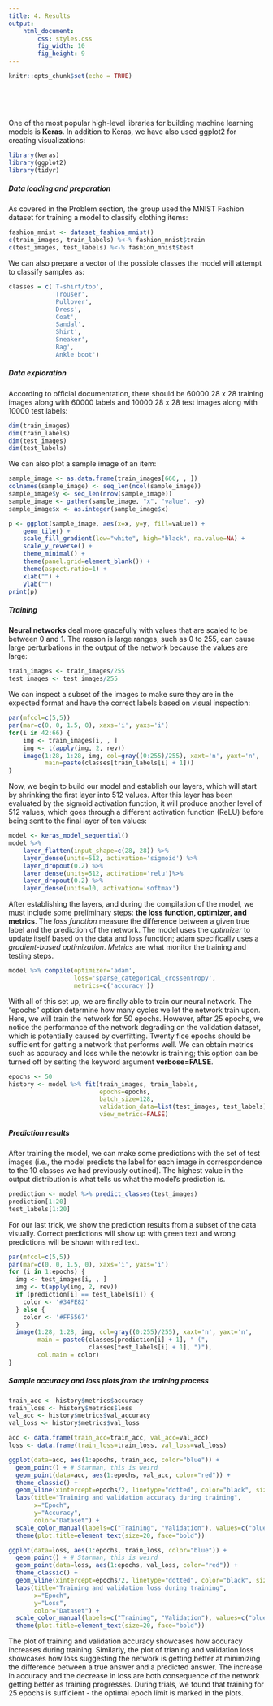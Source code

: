 ```yaml
---
title: 4. Results
output: 
    html_document:
        css: styles.css
        fig_width: 10
        fig_height: 9
---
```


```r
knitr::opts_chunk$set(echo = TRUE)
```

<p>&nbsp;</p>
<p>&nbsp;</p>

One of the most popular high-level libraries for building machine learning
models is **Keras**. In addition to Keras, we have also used ggplot2 for creating
visualizations:
```r
library(keras)
library(ggplot2)
library(tidyr)
```

##### Data loading and preparation
As covered in the Problem section, the group used the MNIST Fashion dataset for
training a model to classify clothing items:
```r
fashion_mnist <- dataset_fashion_mnist()
c(train_images, train_labels) %<-% fashion_mnist$train
c(test_images, test_labels) %<-% fashion_mnist$test
```

We can also prepare a vector of the possible classes the model will attempt to
classify samples as:
```r
classes = c('T-shirt/top',
            'Trouser',
            'Pullover',
            'Dress',
            'Coat',
            'Sandal',
            'Shirt',
            'Sneaker',
            'Bag',
            'Ankle boot')
```

##### Data exploration

According to official documentation, there should be 60000 28 x 28 training
images along with 60000 labels and 10000 28 x 28 test images along with 10000
test labels:
```r
dim(train_images)
dim(train_labels)
dim(test_images)
dim(test_labels)
```

We can also plot a sample image of an item:
```r
sample_image <- as.data.frame(train_images[666, , ])
colnames(sample_image) <- seq_len(ncol(sample_image))
sample_image$y <- seq_len(nrow(sample_image))
sample_image <- gather(sample_image, "x", "value", -y)
sample_image$x <- as.integer(sample_image$x)

p <- ggplot(sample_image, aes(x=x, y=y, fill=value)) +
    geom_tile() +
    scale_fill_gradient(low="white", high="black", na.value=NA) +
    scale_y_reverse() +
    theme_minimal() +
    theme(panel.grid=element_blank()) +
    theme(aspect.ratio=1) +
    xlab("") +
    ylab("")
print(p)
```

##### Training 

**Neural networks** deal more gracefully with values that are scaled to be between 0
and 1. The reason is large ranges, such as 0 to 255, can cause large
perturbations in the output of the network because the values are large:
```r
train_images <- train_images/255
test_images <- test_images/255
```

We can inspect a subset of the images to make sure they are in the expected
format and have the correct labels based on visual inspection:
```r
par(mfcol=c(5,5))
par(mar=c(0, 0, 1.5, 0), xaxs='i', yaxs='i')
for(i in 42:66) {
    img <- train_images[i, , ]
    img <- t(apply(img, 2, rev))
    image(1:28, 1:28, img, col=gray((0:255)/255), xaxt='n', yaxt='n',
          main=paste(classes[train_labels[i] + 1]))
}
```

Now, we begin to build our model and establish our layers, which will start by
shrinking the first layer into 512 values. After this layer has been evaluated
by the sigmoid activation function, it will produce another level of 512 values,
which goes through a different activation function (ReLU) before being sent to
the final layer of ten values:
```r
model <- keras_model_sequential()
model %>%
    layer_flatten(input_shape=c(28, 28)) %>%
    layer_dense(units=512, activation='sigmoid') %>%
    layer_dropout(0.2) %>%
    layer_dense(units=512, activation='relu')%>%
    layer_dropout(0.2) %>%
    layer_dense(units=10, activation='softmax')
```

After establishing the layers, and during the compilation of the model, we must
include some preliminary steps: **the loss function, optimizer, and metrics**. The
*loss function* measure the difference between a given true label and the
prediction of the network. The model uses the *optimizer* to update itself based
on the data and loss function; adam specifically uses a *gradient-based
optimization*. *Metrics* are what monitor the training and testing steps.
```r
model %>% compile(optimizer='adam',
                  loss='sparse_categorical_crossentropy',
                  metrics=c('accuracy'))
```

With all of this set up, we are finally able to train our neural network. The
"epochs" option determine how many cycles we let the network train upon. Here,
we will train the network for 50 epochs. However, after 25 epochs, we notice
the performance of the network degrading on the validation dataset, which
is potentially caused by overfitting. Twenty fice epochs should be sufficient
for getting a network that performs well. We can obtain metrics such
as accuracy and loss while the netowkr is training; this option can be turned
off by setting the keyword argument **verbose=FALSE**.

```r
epochs <- 50
history <- model %>% fit(train_images, train_labels,
                         epochs=epochs,
                         batch_size=128,
                         validation_data=list(test_images, test_labels),
                         view_metrics=FALSE)
```

##### Prediction results

After training the model, we can make some predictions with the set of test
images (i.e., the model predicts the label for each image in correspondence to
the 10 classes we had previously outlined). The highest value in the output
distribution is what tells us what the model's prediction is.
```r
prediction <- model %>% predict_classes(test_images)
prediction[1:20]
test_labels[1:20]
```

For our last trick, we show the prediction results from a subset of the data
visually. Correct predictions will show up with green text and wrong predictions
will be shown with red text.
```r
par(mfcol=c(5,5))
par(mar=c(0, 0, 1.5, 0), xaxs='i', yaxs='i')
for (i in 1:epochs) {
  img <- test_images[i, , ]
  img <- t(apply(img, 2, rev))
  if (prediction[i] == test_labels[i]) {
    color <- '#34FE82'
  } else {
    color <- '#FF5567'
  }
  image(1:28, 1:28, img, col=gray((0:255)/255), xaxt='n', yaxt='n',
        main = paste0(classes[prediction[i] + 1], " (",
                      classes[test_labels[i] + 1], ")"),
        col.main = color)
}
```

##### Sample accuracy and loss plots from the training process

```r
train_acc <- history$metrics$accuracy
train_loss <- history$metrics$loss
val_acc <- history$metrics$val_accuracy
val_loss <- history$metrics$val_loss

acc <- data.frame(train_acc=train_acc, val_acc=val_acc)
loss <- data.frame(train_loss=train_loss, val_loss=val_loss)

ggplot(data=acc, aes(1:epochs, train_acc, color="blue")) + 
  geom_point() + # Starman, this is weird
  geom_point(data=acc, aes(1:epochs, val_acc, color="red")) +
  theme_classic() +
  geom_vline(xintercept=epochs/2, linetype="dotted", color="black", size=1.5) +
  labs(title="Training and validation accuracy during training", 
       x="Epoch", 
       y="Accuracy", 
       color="Dataset") +
  scale_color_manual(labels=c("Training", "Validation"), values=c("blue", "red")) + 
  theme(plot.title=element_text(size=20, face="bold"))

ggplot(data=loss, aes(1:epochs, train_loss, color="blue")) + 
  geom_point() + # Starman, this is weird
  geom_point(data=loss, aes(1:epochs, val_loss, color="red")) +
  theme_classic() +
  geom_vline(xintercept=epochs/2, linetype="dotted", color="black", size=1.5) +
  labs(title="Training and validation loss during training", 
       x="Epoch", 
       y="Loss", 
       color="Dataset") +
  scale_color_manual(labels=c("Training", "Validation"), values=c("blue", "red")) + 
  theme(plot.title=element_text(size=20, face="bold"))
```

The plot of training and validation accuracy showcases how accuracy increases during training. Similarly, the plot of trianing and validation loss showcases how loss suggesting the network is getting better at minimizing the difference between a true answer and a predicted answer. The increase in accuracy and the decrease in loss are both consequence of the network getting better as training progresses. During trials, we found that training for 25 epochs is sufficient - the optimal epoch limit is marked in the plots.